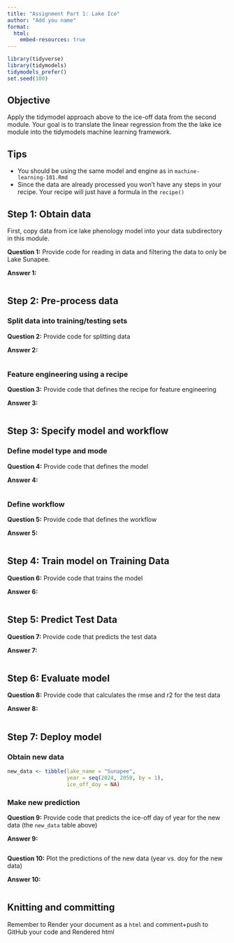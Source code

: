 ```yaml
---
title: "Assignment Part 1: Lake Ice"
author: "Add you name"
format:
  html:
    embed-resources: true
---
```


```r
library(tidyverse)
library(tidymodels)
tidymodels_prefer()
set.seed(100)
```

## Objective

Apply the tidymodel approach above to the ice-off data from the second module. Your goal is to translate the linear regression from the the lake ice module into the tidymodels machine learning framework.  

## Tips

- You should be using the same model and engine as in `machine-learning-101.Rmd`
- Since the data are already processed you won't have any steps in your recipe.  Your recipe will just have a formula in the `recipe()`

## Step 1: Obtain data

First, copy data from ice lake phenology model into your data subdirectory in this module.  

**Question 1:** Provide code for reading in data and filtering the data to only be Lake Sunapee. 

**Answer 1:**

```r


```

## Step 2: Pre-process data

### Split data into training/testing sets

**Question 2:** Provide code for splitting data

**Answer 2:**

```r


```


### Feature engineering using a recipe

**Question 3:** Provide code that defines the recipe for feature engineering

**Answer 3:**

```r


```


## Step 3: Specify model and workflow

### Define model type and mode

**Question 4:** Provide code that defines the model

**Answer 4:**

```r


```

### Define workflow

**Question 5:** Provide code that defines the workflow

**Answer 5:**

```r


```

## Step 4: Train model on Training Data

**Question 6:** Provide code that trains the model

**Answer 6:**

```r


```


## Step 5: Predict Test Data

**Question 7:** Provide code that predicts the test data

**Answer 7:**

```r


```

## Step 6: Evaluate model

**Question 8:** Provide code that calculates the rmse and r2 for the test data

**Answer 8:**

```r


```

## Step 7:  Deploy model

### Obtain new data

```r
new_data <- tibble(lake_name = "Sunapee",
                   year = seq(2024, 2050, by = 1),
                   ice_off_doy = NA)
```

### Make new prediction

**Question 9:** Provide code that predicts the ice-off day of year for the new data (the `new_data` table above)

**Answer 9:**

```r


```

**Question 10:** Plot the predictions of the new data (year vs. doy for the new data)

**Answer 10:**

```r


```

## Knitting and committing

Remember to Render your document as a `html` and comment+push to GitHub your code and Rendered html

